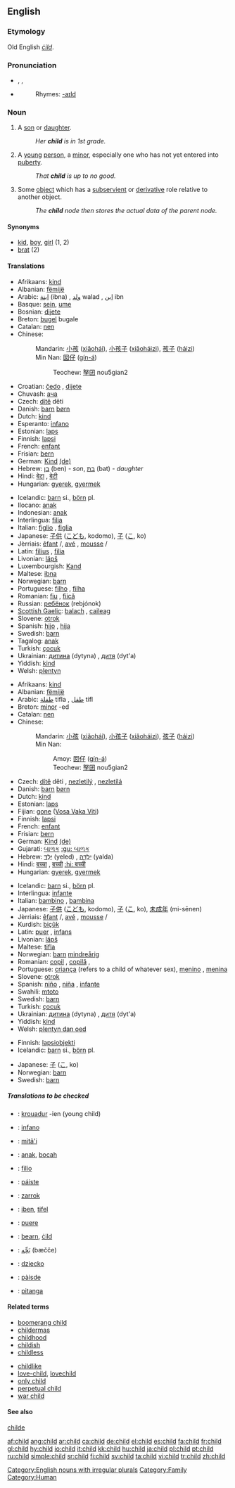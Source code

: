 ==English==

===Etymology===
Old English ''[[cild|ċild]]''.

===Pronunciation===
*{{AHD|chīld}}, {{IPA|/ʧaɪld/}}, {{SAMPA|/tSaIld/}}
*{{audio|en-us-child.ogg|Audio (US)}}
*:Rhymes: [[Rhymes:English:-aɪld|-aɪld]]

===Noun===
{{en-noun|pl='''[[children]]'''; '''[[childer]]''' (obsolete); '''[[childrens]]''' (nonstandard)}}

# A [[son]] or [[daughter]].
#:''Her '''child''' is in 1st grade.''
# A [[young]] [[person]], a [[minor]], especially one who has not yet entered into [[puberty]].
#:''That '''child''' is up to no good.''
# Some [[object]] which has a [[subservient]] or [[derivative]] role relative to another object.
#:''The '''child''' node then stores the actual data of the parent node.''

====Synonyms====
*[[kid]], [[boy]], [[girl]] (1, 2)
*[[brat]] (2)

====Translations====
{{trans-top|one’s son or daughter}}
*Afrikaans: [[kind]]
*Albanian: [[fëmijë]] {{n}}
*Arabic: [[ابنة]] (ibna) {{f}}, [[ولد]] walad {{m}}, [[ابن]] ibn {{m}}
*Basque: [[sein]], [[ume]]
*Bosnian: [[dijete]] {{n}}
*Breton: [[bugel]] {{m}} bugale {{p}}
*Catalan: [[nen]]
*Chinese:
*:Mandarin: [[小孩]] ([[xiǎohái]]), [[小孩子]] ([[xiǎoháizi]]), [[孩子]] ([[háizi]])
*:Min Nan: [[囡仔]] ([[gín-á]])
*:: Teochew: [[孥囝]] nou5gian2
*Croatian: [[čedo]] {{n}}, [[dijete]] {{n}}
*Chuvash: [[ача]]
*Czech: [[dítě]] {{n}} děti {{p}}
*Danish: [[barn]] {{n}} [[børn]] {{p}}
*Dutch: [[kind]] {{n}}
*Esperanto: [[infano]]
*Estonian: [[laps]]
*Finnish: [[lapsi]]
*French: [[enfant]] {{m}}
*Frisian: [[bern]] {{n}}
*German: [[Kind]] {{n}} [[:de: Kind|(de)]]
*Hebrew: [[בן]] (ben) {{m}} - ''son'', [[בת]] (bat) {{f}} - ''daughter ''
*Hindi: [[बेटा]] {{m}}, [[बेटी]] {{f}}<!--ref Oxford Hindi-Eng Dict.-->
*Hungarian: [[gyerek]], [[gyermek]]
{{trans-mid}}
*Icelandic: [[barn]] si., [[börn]] pl.
*Ilocano: [[anak]]
*Indonesian: [[anak]]
*Interlingua: [[filia]] {{f}}
*Italian: [[figlio]] {{m}}, [[figlia]] {{f}}
*Japanese: [[子供]] ([[こども]], kodomo), [[子]] ([[こ]], ko)
*Jèrriais: [[êfant]] {{m}}/{{f}}, [[avé]] {{m}}, [[mousse]] {{m}}/{{f}}
*Latin: [[filius]] {{m}}, [[filia]] {{f}}
*Livonian: [[läpš]]
*Luxembourgish: [[Kand]] {{n}}
*Maltese: [[ibna]]
*Norwegian: [[barn]] {{n}}
*Portuguese: [[filho]] {{m}}, [[filha]] {{f}}
*Romanian: [[fiu]] {{m}}, [[fiică]] {{f}}
*Russian: [[ребёнок]] (rebjónok) {{m}}
*[[Scottish Gaelic]]: [[balach]] {{m}}, [[caileag]] {{f}}
*Slovene: [[otrok]] {{m}}
*Spanish: [[hijo]] {{m}}, [[hija]] {{f}}
*Swedish: [[barn]]
*Tagalog: [[anak]]
*Turkish: [[çocuk]]
*Ukrainian: [[дитина]] (dytyna) {{f}}, [[дитя]] (dyt'a) {{n}}
*Yiddish: [[kind]]
*Welsh: [[plentyn]] {{m}}
{{trans-bottom}}

{{trans-top|a minor}}
*Afrikaans: [[kind]]
*Albanian: [[fëmijë]] {{n}}
*Arabic: [[طفلة]] tifla {{f}}, [[طفل]] tifl {{m}}
*Breton: [[minor]] {{m}} -ed
*Catalan: [[nen]]
*Chinese:
*:Mandarin: [[小孩]] ([[xiǎohái]]), [[小孩子]] ([[xiǎoháizi]]), [[孩子]] ([[háizi]])
*:Min Nan:
*:: Amoy: [[囡仔]] ([[gín-á]])
*:: Teochew: [[孥囝]] nou5gian2
*Czech: [[dítě]] {{n}} děti {{p}}, [[nezletilý]] {{m}}, [[nezletilá]] {{f}}
*Danish: [[barn]] {{n}} [[børn]] {{p}}
*Dutch: [[kind]] {{n}}
*Estonian: [[laps]]
*Fijian: [[gone]] ([[:fj: gone|Vosa Vaka Viti]])
*Finnish: [[lapsi]]
*French: [[enfant]] {{m}}
*Frisian: [[bern]] {{n}}
*German: [[Kind]] {{n}} [[:de: Kind|(de)]]
*Gujarati: [[બાળક]] [[:gu: બાળક]]
*Hebrew: [[ילד|יֶלֶד]] (yeled) {{m}}, [[ילדה|יַלְדָּה]] (yalda) {{f}}
*Hindi: [[बच्चा]] {{m}}, [[बच्ची]] {{f}} [[:hi: बच्ची]]<!--ref Oxford Hindi-Eng Dict.-->
*Hungarian: [[gyerek]], [[gyermek]]
{{trans-mid}}
*Icelandic: [[barn]] si., [[börn]] pl.
*Interlingua: [[infante]]
*Italian: [[bambino]] {{m}}, [[bambina]] {{f}}
*Japanese: [[子供]] ([[こども]], kodomo), [[子]] ([[こ]], ko), [[未成年]] (mi-sēnen)
*Jèrriais: [[êfant]] {{m}}/{{f}}, [[avé]] {{m}}, [[mousse]] {{m}}/{{f}}
*Kurdish: [[biçûk]]
*Latin: [[puer]] {{m}}, [[infans]]
*Livonian: [[läpš]]
*Maltese: [[tifla]]
*Norwegian: [[barn]]{{n}} [[mindreårig]] {{m}}
*Romanian: [[copil]] {{m}}, [[copilă]] {{f}},
*Portuguese: [[criança]] {{f}} (refers to a child of whatever sex), [[menino]] {{m}}, [[menina]] {{f}}
*Slovene: [[otrok]] {{m}}
*Spanish: [[niño]] {{m}}, [[niña]] {{f}}, [[infante]] {{m}}
*Swahili: [[mtoto]]
*Swedish: [[barn]]
*Turkish: [[çocuk]]
*Ukrainian: [[дитина]] (dytyna) {{f}}, [[дитя]] (dyt'a) {{n}}
*Yiddish: [[kind]]
*Welsh: [[plentyn dan oed]]
{{trans-bottom}}

{{trans-top|some object which has a subservient or derivative role relative to another object}}
*Finnish: [[lapsiobjekti]]
*Icelandic: [[barn]] si., [[börn]] pl.
{{trans-mid}}
*Japanese: [[子]] ([[こ]], ko)
*Norwegian: [[barn]] {{n}}
*Swedish: [[barn]]
{{trans-bottom}}

=====Translations to be checked=====
{{checktrans}}
*{{ttbc|Breton}}: [[krouadur]] {{m}} -ien (young child)
*{{ttbc|Esperanto}}: [[infano]]
*{{ttbc|Guaraní}}: [[mitã'i]]
*{{ttbc|Indonesian}}: [[anak]], [[bocah]]
*{{ttbc|Interlingua}}: [[filio]] {{m}}
*{{ttbc|Irish}}: [[páiste]] {{m}}
*{{ttbc|Kurdish}}: [[zarrok]]
*{{ttbc|Maltese}}: [[iben]], [[tifel]]
*{{ttbc|Novial}}: [[puere]]
*{{ttbc|Old English}}: [[bearn]], [[cild|ċild]]
*{{ttbc|Persian}}: [[بَچِّه]] (bæčče)
*{{ttbc|Polish}}: [[dziecko]] {{n}}
*{{ttbc|Scottish Gaelic}}: [[pàisde]]
*{{ttbc|Tupinambá}}: [[pitanga]]

====Related terms====
{{top}}
*[[boomerang child]]
*[[childermas]]
*[[childhood]]
*[[childish]]
*[[childless]]
{{mid}}
*[[childlike]]
*[[love-child]], [[lovechild]]
*[[only child]]
*[[perpetual child]]
*[[war child]]
{{bottom}}

====See also====
[[childe]]

[[Category:English nouns with irregular plurals]]
[[Category:Family]]
[[Category:Human]]

[[af:child]]
[[ang:child]]
[[ar:child]]
[[ca:child]]
[[de:child]]
[[el:child]]
[[es:child]]
[[fa:child]]
[[fr:child]]
[[gl:child]]
[[hy:child]]
[[io:child]]
[[it:child]]
[[kk:child]]
[[hu:child]]
[[ja:child]]
[[pl:child]]
[[pt:child]]
[[ru:child]]
[[simple:child]]
[[sr:child]]
[[fi:child]]
[[sv:child]]
[[ta:child]]
[[vi:child]]
[[tr:child]]
[[zh:child]]